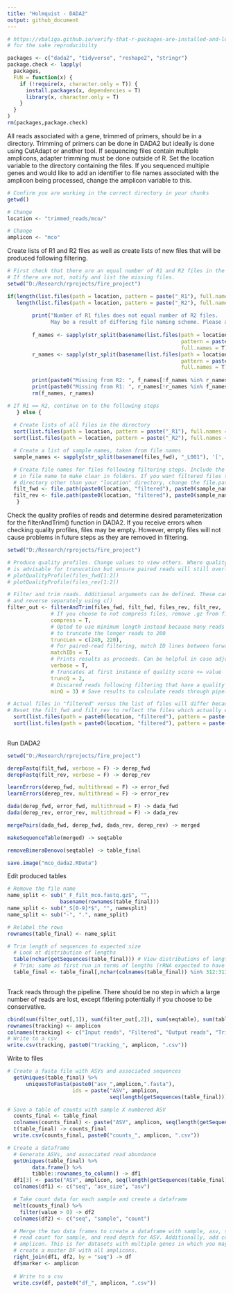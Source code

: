 ---
title: "Holmquist - DADA2"
output: github_document
---

```{r libraries}
# https://vbaliga.github.io/verify-that-r-packages-are-installed-and-loaded/
# for the sake reproducibilty  

packages <- c("dada2", "tidyverse", "reshape2", "stringr")
package.check <- lapply(
  packages,
  FUN = function(x) {
    if (!require(x, character.only = T)) {
      install.packages(x, dependencies = T)
      library(x, character.only = T)
    }
  }
)
rm(packages,package.check)
```

All reads associated with a gene, trimmed of primers, should be in a directory. Trimming of primers can be done in DADA2 but ideally is done using CutAdapt or another tool. If sequencing files contain multiple amplicons, adapter trimming must be done outside of R. Set the location variable to the directory containing the files. If you sequenced multiple genes and would like to add an identifier to file names associated with the amplicon being processed, change the amplicon variable to this.
```{r}
# Confirm you are working in the correct directory in your chunks
getwd()

# Change
location <- "trimmed_reads/mco/"

# Change
amplicon <- "mco"
```

Create lists of R1 and R2 files as well as create lists of new files that will be produced following filtering.
```{r}
# First check that there are an equal number of R1 and R2 files in the directory.
# If there are not, notify and list the missing files.
setwd("D:/Research/rprojects/fire_project")

if(length(list.files(path = location, pattern = paste("_R1"), full.names = T)) != 
   length(list.files(path = location, pattern = paste("_R2"), full.names = T))) {
  
        print("Number of R1 files does not equal number of R2 files. 
              May be a result of differing file naming scheme. Please address before continuing.")
  
        f_names <- sapply(str_split(basename(list.files(path = location, 
                                                        pattern = paste("_R1"), 
                                                        full.names = T)), "_R1"), '[', 1)
        r_names <- sapply(str_split(basename(list.files(path = location, 
                                                        pattern = paste("_R2"), 
                                                        full.names = T)), "_R2"), '[', 1)
        
        print(paste0("Missing from R2: ", f_names[!f_names %in% r_names]))
        print(paste0("Missing from R1: ", r_names[!r_names %in% f_names]))
        rm(f_names, r_names)

# If R1 == R2, continue on to the following steps
   } else {
     
  # Create lists of all files in the directory
  sort(list.files(path = location, pattern = paste("_R1"), full.names = T)) -> files_fwd
  sort(list.files(path = location, pattern = paste("_R2"), full.names = T)) -> files_rev

  # Create a list of sample names, taken from file names
  sample_names <- sapply(str_split(basename(files_fwd), "_L001"), '[', 1)

  # Create file names for files following filtering steps. Include the amplicon name
  # in file name to make clear in folders. If you want filtered files to be stored in a 
  # directory other than your "location" directory, change the file.path below.
  filt_fwd <- file.path(paste0(location, "filtered"), paste0(sample_names, "_F_filt_", amplicon, ".fastq.gz"))
  filt_rev <- file.path(paste0(location, "filtered"), paste0(sample_names, "_R_filt_", amplicon, ".fastq.gz"))
   }

```

Check the quality profiles of reads and determine desired parameterization for the filterAndTrim() function in DADA2. If you receive errors when checking quality profiles, files may be empty. However, empty files will not cause problems in future steps as they are removed in filtering.
```{r}
setwd("D:/Research/rprojects/fire_project")

# Produce quality profiles. Change values to view others. Where quality drops 
# is advisable for trunucation but ensure paired reads will still overlap. 
# plotQualityProfile(files_fwd[1:2])
# plotQualityProfile(files_rev[1:2])

# Filter and trim reads. Additional arguments can be defined. These can be dictated for forward
# and reverse separately using c()
filter_out <- filterAndTrim(files_fwd, filt_fwd, files_rev, filt_rev,
              # If you choose to not compress files, remove .gz from filter file names in previous chunk
              compress = T,
              # Opted to use minimum length instead because many reads were below this, but did not want
              # to truncate the longer reads to 200
              truncLen = c(240, 220),
              # For paired-read filtering, match ID lines between forward and reverse
              matchIDs = T, 
              # Prints results as proceeds. Can be helpful in case adjusting of filtering parameters is necessary.
              verbose = T,
              # Truncates at first instance of quality score <= value
              truncQ = 2,
              # Discared reads following filtering that have a quality score less than value 
              minQ = 3) # Save results to calculate reads through pipeline when completed

# Actual files in "filtered" versus the list of files will differ because some files will generate zero reads. 
# Reset the filt_fwd and filt_rev to reflect the files which actually exist. 
  sort(list.files(path = paste0(location, "filtered"), pattern = paste("_F_filt"), full.names = T)) -> filt_fwd
  sort(list.files(path = paste0(location, "filtered"), pattern = paste("_R_filt"), full.names = T)) -> filt_rev
        
```

Run DADA2
```{r}
setwd("D:/Research/rprojects/fire_project")

derepFastq(filt_fwd, verbose = F) -> derep_fwd
derepFastq(filt_rev, verbose = F) -> derep_rev

learnErrors(derep_fwd, multithread = F) -> error_fwd
learnErrors(derep_rev, multithread = F) -> error_rev

dada(derep_fwd, error_fwd, multithread = F) -> dada_fwd
dada(derep_rev, error_rev, multithread = F) -> dada_rev

mergePairs(dada_fwd, derep_fwd, dada_rev, derep_rev) -> merged

makeSequenceTable(merged) -> seqtable

removeBimeraDenovo(seqtable) -> table_final

save.image("mco_dada2.RData")
```

Edit produced tables
```{r}
# Remove the file name
name_split <- sub("_F_filt_mco.fastq.gz$", "",
                 basename(rownames(table_final)))
name_split <- sub("_S[0-9]*$", "", namesplit)
name_split <- sub("-", ".", name_split)

# Relabel the rows
rownames(table_final) <- name_split

# Trim length of sequences to expected size
  # Look at distribution of lengths
  table(nchar(getSequences(table_final))) # View distributions of length
  # Trim; same as first run in terms of lengths (rRNA expected to have more variable lengths)
  table_final <- table_final[,nchar(colnames(table_final)) %in% 312:313]
  
```

Track reads through the pipeline. There should be no step in which a large number of reads are lost, except fitlering potentially if you choose to be conservative. 
```{r}
cbind(sum(filter_out[,1]), sum(filter_out[,2]), sum(seqtable), sum(table_final), length(getSequences(table_final))) -> tracking
rownames(tracking) <- amplicon
colnames(tracking) <- c("Input reads", "Filtered", "Output reads", "Trimmed", "Total ASVs")
# Write to a csv 
write.csv(tracking, paste0("tracking_", amplicon, ".csv"))
```

Write to files  
```{r}
# Create a fasta file with ASVs and associated sequences
  getUniques(table_final) %>%
      uniquesToFasta(paste0("asv_",amplicon,".fasta"), 
                     ids = paste("ASV", amplicon, 
                                 seq(length(getSequences(table_final))), sep = "_"))

# Save a table of counts with sample X numbered ASV
  counts_final <- table_final
  colnames(counts_final) <- paste("ASV", amplicon, seq(length(getSequences(table_final))), sep = "_")
  t(table_final) -> counts_final
  write.csv(counts_final, paste0("counts_", amplicon, ".csv"))

# Create a dataframe
  # Generate ASVs, and associated read abundance
  getUniques(table_final) %>%
        data.frame() %>%
        tibble::rownames_to_column() -> df1
  df1[3] <- paste("ASV", amplicon, seq(length(getSequences(table_final))), sep = "_")
  colnames(df1) <- c("seq", "asv_size", "asv")

  # Take count data for each sample and create a dataframe
  melt(counts_final) %>%
    filter(value > 0) -> df2
  colnames(df2) <- c("seq", "sample", "count")

  # Merge the two data frames to create a dataframe with sample, asv, sequence,
  # read count for sample, and read depth for ASV. Additionally, add column for 
  # amplicon. This is for datasets with multiple genes in which you may want to 
  # create a master DF with all amplicons. 
  right_join(df1, df2, by = "seq") -> df
  df$marker <- amplicon
  
  # Write to a csv
  write.csv(df, paste0("df_", amplicon, ".csv"))
 
```